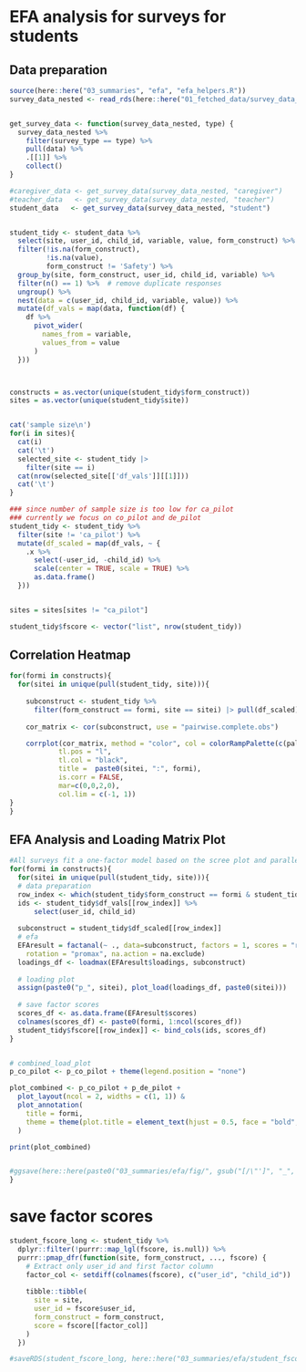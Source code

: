 
# EFA analysis for surveys for students

## Data preparation
```r
source(here::here("03_summaries", "efa", "efa_helpers.R"))
survey_data_nested <- read_rds(here::here("01_fetched_data/survey_data_nested.rds"))


get_survey_data <- function(survey_data_nested, type) {
  survey_data_nested %>%
    filter(survey_type == type) %>%
    pull(data) %>%
    .[[1]] %>%
    collect()
}

#caregiver_data <- get_survey_data(survey_data_nested, "caregiver")
#teacher_data   <- get_survey_data(survey_data_nested, "teacher")
student_data   <- get_survey_data(survey_data_nested, "student")


student_tidy <- student_data %>%
  select(site, user_id, child_id, variable, value, form_construct) %>%
  filter(!is.na(form_construct),
         !is.na(value),
         form_construct != 'Safety') %>%
  group_by(site, form_construct, user_id, child_id, variable) %>%
  filter(n() == 1) %>%  # remove duplicate responses
  ungroup() %>%
  nest(data = c(user_id, child_id, variable, value)) %>%
  mutate(df_vals = map(data, function(df) {
    df %>%
      pivot_wider(
        names_from = variable,
        values_from = value
      )
  }))



constructs = as.vector(unique(student_tidy$form_construct))
sites = as.vector(unique(student_tidy$site))


cat('sample size\n')
for(i in sites){
  cat(i)
  cat('\t')
  selected_site <- student_tidy |>
    filter(site == i) 
  cat(nrow(selected_site[['df_vals']][[1]]))
  cat('\t')
}

### since number of sample size is too low for ca_pilot
### currently we focus on co_pilot and de_pilot
student_tidy <- student_tidy %>%
  filter(site != 'ca_pilot') %>%
  mutate(df_scaled = map(df_vals, ~ {
    .x %>%
      select(-user_id, -child_id) %>%
      scale(center = TRUE, scale = TRUE) %>%
      as.data.frame()
  }))


sites = sites[sites != "ca_pilot"]

student_tidy$fscore <- vector("list", nrow(student_tidy))
```


## Correlation Heatmap
```r

for(formi in constructs){
  for(sitei in unique(pull(student_tidy, site))){
  
    subconstruct <- student_tidy %>%
      filter(form_construct == formi, site == sitei) |> pull(df_scaled)  %>% .[[1]]
    
    cor_matrix <- cor(subconstruct, use = "pairwise.complete.obs")

    corrplot(cor_matrix, method = "color", col = colorRampPalette(c(pal$red, "white", pal$blue))(200), type = "upper", order = "original",
            tl.pos = "l", 
            tl.col = "black", 
            title =  paste0(sitei, ":", formi), 
            is.corr = FALSE,
            mar=c(0,0,2,0),
            col.lim = c(-1, 1)) 
}
}

```



## EFA Analysis and Loading Matrix Plot


```r
#All surveys fit a one-factor model based on the scree plot and parallel analysis. Theoretically, surveys with four or fewer items cannot support a two-factor model due to insufficient degrees of freedom. Therefore, I simplified the code by fixing the number of factors to one across all cases.
for(formi in constructs){
  for(sitei in unique(pull(student_tidy, site))){
  # data preparation
  row_index <- which(student_tidy$form_construct == formi & student_tidy$site == sitei)
  ids <- student_tidy$df_vals[[row_index]] %>% 
      select(user_id, child_id) 
    
  subconstruct = student_tidy$df_scaled[[row_index]]
  # efa
  EFAresult = factanal(~ ., data=subconstruct, factors = 1, scores = "regression",
    rotation = "promax", na.action = na.exclude)
  loadings_df <- loadmax(EFAresult$loadings, subconstruct)
  
  # loading plot
  assign(paste0("p_", sitei), plot_load(loadings_df, paste0(sitei)))
  
  # save factor scores
  scores_df <- as.data.frame(EFAresult$scores)
  colnames(scores_df) <- paste0(formi, 1:ncol(scores_df))
  student_tidy$fscore[[row_index]] <- bind_cols(ids, scores_df)
}


# combined_load_plot
p_co_pilot <- p_co_pilot + theme(legend.position = "none")

plot_combined <- p_co_pilot + p_de_pilot +
  plot_layout(ncol = 2, widths = c(1, 1)) &
  plot_annotation(
    title = formi,
    theme = theme(plot.title = element_text(hjust = 0.5, face = "bold", size = 14))
  )

print(plot_combined)


#ggsave(here::here(paste0("03_summaries/efa/fig/", gsub("[/\"']", "_", formi), ".png")), width = 5, height = 3, dpi = 300)
}
```

# save factor scores

```r

student_fscore_long <- student_tidy %>%
  dplyr::filter(!purrr::map_lgl(fscore, is.null)) %>%
  purrr::pmap_dfr(function(site, form_construct, ..., fscore) {
    # Extract only user_id and first factor column
    factor_col <- setdiff(colnames(fscore), c("user_id", "child_id"))
    
    tibble::tibble(
      site = site,
      user_id = fscore$user_id,
      form_construct = form_construct,
      score = fscore[[factor_col]]
    )
  })

#saveRDS(student_fscore_long, here::here("03_summaries/efa/student_fscore.rds"))
```

